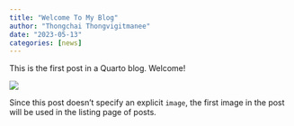 ```yaml
---
title: "Welcome To My Blog"
author: "Thongchai Thongvigitmanee"
date: "2023-05-13"
categories: [news]
---
```


This is the first post in a Quarto blog. Welcome!

![](thumbnail.jpg)

Since this post doesn't specify an explicit `image`, the first image in the post will be used in the listing page of posts.
